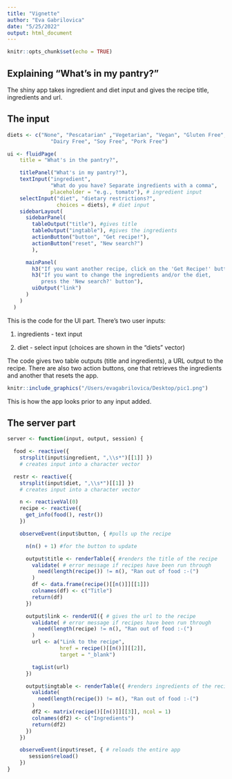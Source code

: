 ```yaml
---
title: "Vignette"
author: "Eva Gabrilovica"
date: "5/25/2022"
output: html_document
---
```


```r
knitr::opts_chunk$set(echo = TRUE)
```

## Explaining "What's in my pantry?"

The shiny app takes ingredient and diet input and gives the recipe title, 
ingredients and url.

## The input

```r
diets <- c("None", "Pescatarian" ,"Vegetarian", "Vegan", "Gluten Free",
              "Dairy Free", "Soy Free", "Pork Free")

ui <- fluidPage(
    title = "What's in the pantry?",

    titlePanel("What's in my pantry?"),
    textInput("ingredient",
              "What do you have? Separate ingredients with a comma",
              placeholder = "e.g., tomato"), # ingredient input
    selectInput("diet", "dietary restrictions?",
                choices = diets), # diet input
    sidebarLayout(
      sidebarPanel(
        tableOutput("title"), #gives title
        tableOutput("ingtable"), #gives the ingredients
        actionButton("button", "Get recipe!"),
        actionButton("reset", "New search?")
        ),

      mainPanel(
        h3("If you want another recipe, click on the 'Get Recipe!' button."),
        h3("If you want to change the ingredients and/or the diet,
           press the 'New search?' button"),
        uiOutput("link")
      )
    )
  )

```

This is the code for the UI part. There's two user inputs:

1) ingredients - text input

2) diet - select input (choices are shown in the "diets" vector)

The code gives two table outputs (title and ingredients), a URL output to the 
recipe. There are also two action buttons, one that retrieves the ingredients 
and another that resets the app.


```r
knitr::include_graphics("/Users/evagabrilovica/Desktop/pic1.png")

```

This is how the app looks prior to any input added.

## The server part

```r
server <- function(input, output, session) {

  food <- reactive({
    strsplit(input$ingredient, ",\\s*")[[1]] })
    # creates input into a character vector

  restr <- reactive({
    strsplit(input$diet, ",\\s*")[[1]] })
    # creates input into a character vector

    n <- reactiveVal(0)
    recipe <- reactive({
      get_info(food(), restr())
    })

    observeEvent(input$button, { #pulls up the recipe

      n(n() + 1) #for the button to update

      output$title <- renderTable({ #renders the title of the recipe
        validate( # error message if recipes have been run through
          need(length(recipe()) != n(), "Ran out of food :-(")
        )
        df <- data.frame(recipe()[[n()]][[1]])
        colnames(df) <- c("Title")
        return(df)
      })

      output$link <- renderUI({ # gives the url to the recipe
        validate( # error message if recipes have been run through
          need(length(recipe) != n(), "Ran out of food :-(")
        )
        url <- a("Link to the recipe",
                 href = recipe()[[n()]][[2]],
                 target = "_blank")

        tagList(url)
      })

      output$ingtable <- renderTable({ #renders ingredients of the recipe
        validate(
          need(length(recipe()) != n(), "Ran out of food :-(")
        )
        df2 <- matrix(recipe()[[n()]][[3]], ncol = 1)
        colnames(df2) <- c("Ingredients")
        return(df2)
      })
    })

    observeEvent(input$reset, { # reloads the entire app
       session$reload()
    })
}
```



